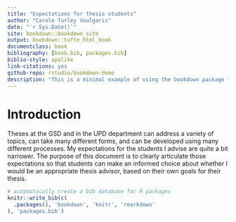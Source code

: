 ```yaml
--- 
title: "Expectations for thesis students"
author: "Carole Turley Voulgaris"
date: "`r Sys.Date()`"
site: bookdown::bookdown_site
output: bookdown::tufte_html_book
documentclass: book
bibliography: [book.bib, packages.bib]
biblio-style: apalike
link-citations: yes
github-repo: rstudio/bookdown-demo
description: "This is a minimal example of using the bookdown package to write a book. The output format for this example is bookdown::gitbook."
---
```


# Introduction

Theses at the GSD and in the UPD department can address a variety of topics, can take many different forms, and can be developed using many different processes. My expectations for the students I advise are quite a bit narrower. The purpose of this document is to clearly articulate those expectations so that students can make an informed choice about whether I would be an appropriate thesis advisor, based on their own goals for their thesis.

```r
# automatically create a bib database for R packages
knitr::write_bib(c(
  .packages(), 'bookdown', 'knitr', 'rmarkdown'
), 'packages.bib')
```
